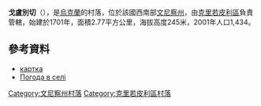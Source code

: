 {{coord|48|22|21|N|28|50|44|E|scale:30000|display=title}}

'''戈盧別切'''（{{lang-uk|Голубече}}），是[[烏克蘭|烏克蘭]]的村落，位於該國西南部[[文尼察州|文尼察州]]，由[[克里若皮利區|克里若皮利區]]負責管轄，始建於1701年，面積2.77平方公里，海拔高度245米，2001年人口1,434。

==參考資料==
*[http://gska2.rada.gov.ua/pls/z7502/A005?rdat1=25.11.2009&rf7571=2098 картка]{{dead link|date=2018年3月 |bot=InternetArchiveBot |fix-attempted=yes }}
* [http://weather.in.ua/ua/vinnickaja/5416 Погода в селі ] {{Wayback|url=http://weather.in.ua/ua/vinnickaja/5416 |date=20111220074308 }}

[[Category:文尼察州村落|Category:文尼察州村落]]
[[Category:克里若皮利區村落|Category:克里若皮利區村落]]


{{Vinnytsia-geo-stub}}